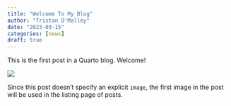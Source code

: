 ```yaml
---
title: "Welcome To My Blog"
author: "Tristan O'Malley"
date: "2023-03-15"
categories: [news]
draft: true
---
```


This is the first post in a Quarto blog. Welcome!

![](thumbnail.jpg)

Since this post doesn't specify an explicit `image`, the first image in the post will be used in the listing page of posts.
